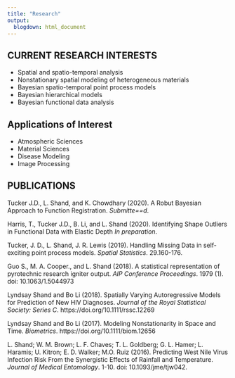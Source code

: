 ```yaml
---
title: "Research"
output: 
  blogdown: html_document
---
```


## **CURRENT RESEARCH INTERESTS**

* Spatial and spatio-temporal analysis 
* Nonstationary spatial modeling of heterogeneous materials
* Bayesian spatio-temporal point process models
* Bayesian hierarchical models
* Bayesian functional data analysis

## **Applications of Interest**

* Atmospheric Sciences
* Material Sciences
* Disease Modeling
* Image Processing

## **PUBLICATIONS**

Tucker J.D., L. Shand, and K. Chowdhary (2020). A Robut Bayesian Approach to Function Registration. *Submitte==d*.

Harris, T., Tucker J.D., B. Li, and L. Shand (2020). Identifying Shape Outliers in Functional Data with Elastic Depth *In preparation*.

Tucker, J. D., L. Shand, J. R. Lewis (2019). Handling Missing Data in self-exciting point process models. *Spatial Statistics*. 29.160-176. 

Guo S., M. A. Cooper., and L. Shand (2018). A statistical representation of pyrotechnic research igniter output. *AIP Conference Proceedings*. 1979 (1). doi: 10.1063/1.5044973

Lyndsay Shand and Bo Li (2018). Spatially Varying Autoregressive Models for Prediction of New HIV Diagnoses. *Journal of the Royal Statistical Society: Series C*.  https://doi.org/10.1111/rssc.12269

Lyndsay Shand and Bo Li (2017). Modeling Nonstationarity in Space and Time. *Biometrics*.  https://doi.org/10.1111/biom.12656

L. Shand; W. M. Brown; L. F. Chaves; T. L. Goldberg; G. L. Hamer; L. Haramis; U. Kitron; E. D. Walker; M.O. Ruiz (2016). Predicting West Nile Virus Infection Risk From the Synergistic Effects of Rainfall and Temperature. *Journal of Medical Entomology*. 1-10. doi: 10.1093/jme/tjw042.

<br>

<!--
## **CURRENT RESEARCH**

### *Data-driven inferences for aerosol and marine low-cloud interactions using ship-based databases and open-source satellite imagery*

It is well-known through the Twomey effect, or aerosol indirect effect, that aerosol emissions impact marine boundary-layer clouds. Anthropogenic aerosols emitted from ships cause perturbations to clouds’ lifetime, albedo, and precipitation efficiency, which have an impact on optical and thermal properties of the cloud. The aerosols’ impact on clouds is highly dependent on the emissions source as well as the local environmental properties such as humidity, boundary layer height, temperature profile, and wind profile. The emissions from ships can sometimes form ship tracks, but the conditions under which they form are poorly understood, and the entire extent of aerosol effects on clouds remains one of the largest sources of uncertainty in climate forcing calculations. To improve our knowledge of aerosol-cloud interactions for ship track formation in marine boundary-layer clouds, we present work using a data-driven approach. Using space-based observational platforms such as GOES-17, we identify and correlate visible ship tracks with AIS ship positioning datasets to confirm and attribute a given ship track with ship type, emission source, and location. Trajectories of the ships that do produce tracks are linked with environmental conditions to ascertain properties such as how long the tracks exist and how the movement of tracks impacts overall cloud properties, thus improving our understanding of aerosol-cloud interactions. This work is possible for the first time given the high-resolution imagery from GOES-17. Results of this work will also be informative for improved understanding of any proposed future marine low-cloud brightening geoengineering efforts and parameterization development for global climate models.

![](/img/shiptracks.png)
<br>

## **PAST RESEARCH**==++

### *Spatially-varying autoregressive prediction models for HIV*

A major challenge with modeling HIV data lies in the rarity of the disease, leading to few to no incidents across much of the domain. This also makes it necessary to borrow strength from neighboring regions in both space and time in order to more accurately estimate the underlying disease risk. Motivated by making prediction for HIV new diagnosis rate based on a HIV dataset that is abundant in space but has short length in time, we have built a class of spatially varying autoregressive models (SVAR), in a Bayesian hierarchical setting and employ copula methods to describe complex spatial dependencies. These models are applied to three regional datasets of the United States. 

<br>

### *Modeling Nonstationary Space-Time Data with Dimension Expansion*

The Dimension Expansion technique to model nonstationary saptio-temporal processes allows us to take advantage of the abundance of stationary models available while simultaneously retainin the nonstationary properties in the data. Both simulations and real data application to noisy streamflow and wind datasets show that modeling nonstationarity in both space and time, can improve the predictive performance over stationary covariance models or the models that are nonstationary in space but stationary in time.

R package: [rdimexp](https://github.com/lshand/rdimexp)

![](/img/dimexp.png)
-->
